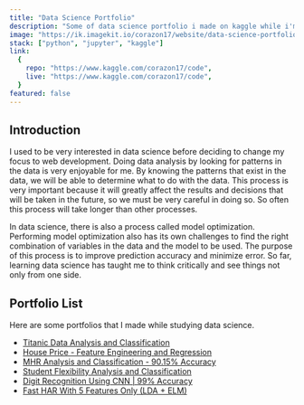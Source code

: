 ```yaml
---
title: "Data Science Portfolio"
description: "Some of data science portfolio i made on kaggle while i'm still learning data science."
image: "https://ik.imagekit.io/corazon17/website/data-science-portfolio.png"
stack: ["python", "jupyter", "kaggle"]
link:
  {
    repo: "https://www.kaggle.com/corazon17/code",
    live: "https://www.kaggle.com/corazon17/code",
  }
featured: false
---
```


## Introduction

I used to be very interested in data science before deciding to
change my focus to web development. Doing data analysis by looking
for patterns in the data is very enjoyable for me. By knowing the
patterns that exist in the data, we will be able to determine what
to do with the data. This process is very important because it will
greatly affect the results and decisions that will be taken in the future,
so we must be very careful in doing so. So often this process will take
longer than other processes.

In data science, there is also a process called model optimization. 
Performing model optimization also has its own challenges to find the 
right combination of variables in the data and the model to be used. 
The purpose of this process is to improve prediction accuracy and minimize 
error. So far, learning data science has taught me to think critically and 
see things not only from one side.

## Portfolio List

Here are some portfolios that I made while studying data science.

- [Titanic Data Analysis and Classification](https://www.kaggle.com/code/corazon17/titanic-data-analysis-and-classification)
- [House Price - Feature Engineering and Regression](https://www.kaggle.com/code/corazon17/house-price-feature-engineering-and-regression)
- [MHR Analysis and Classification - 90.15% Accuracy](https://www.kaggle.com/code/corazon17/mhr-analysis-and-classification-90-15-accuracy)
- [Student Flexibility Analysis and Classification
  ](https://www.kaggle.com/code/corazon17/student-flexibility-analysis-and-classification)
- [Digit Recognition Using CNN | 99% Accuracy](https://www.kaggle.com/code/corazon17/digit-recognition-using-cnn-99-accuracy)
- [Fast HAR With 5 Features Only (LDA + ELM)](https://www.kaggle.com/code/corazon17/fast-har-with-5-features-only-lda-elm)
